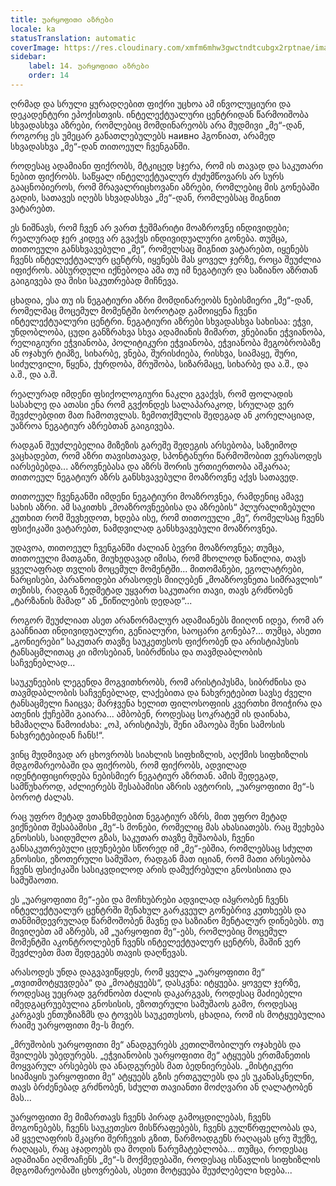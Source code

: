 ```yaml
---
title: უარყოფითი აზრები
locale: ka
statusTranslation: automatic
coverImage: https://res.cloudinary.com/xmfm6mhw3gwctndtcubgx2rptnae/image/upload/v1740468922/small_cover_tratado_de_psicologia_revolucionaria_a4c0dca4e0.webp
sidebar:
    label: 14. უარყოფითი აზრები
    order: 14
---
```

ღრმად და სრული ყურადღებით ფიქრი უცხოა ამ ინვოლუციური და დეკადენტური ეპოქისთვის. ინტელექტუალური ცენტრიდან წარმოიშობა სხვადასხვა აზრები, რომლებიც მომდინარეობს არა მუდმივი „მე“-დან, როგორც ეს უმეცარ განათლებულებს наивно ჰგონიათ, არამედ სხვადასხვა „მე“-დან თითოეულ ჩვენგანში.

როდესაც ადამიანი ფიქრობს, მტკიცედ სჯერა, რომ ის თავად და საკუთარი ნებით ფიქრობს. საწყალ ინტელექტუალურ ძუძუმწოვარს არ სურს გააცნობიეროს, რომ მრავალრიცხოვანი აზრები, რომლებიც მის გონებაში გადის, სათავეს იღებს სხვადასხვა „მე“-დან, რომლებსაც შიგნით ვატარებთ.

ეს ნიშნავს, რომ ჩვენ არ ვართ ჭეშმარიტი მოაზროვნე ინდივიდები; რეალურად ჯერ კიდევ არ გვაქვს ინდივიდუალური გონება. თუმცა, თითოეული განსხვავებული „მე“, რომელსაც შიგნით ვატარებთ, იყენებს ჩვენს ინტელექტუალურ ცენტრს, იყენებს მას ყოველ ჯერზე, როცა შეუძლია იფიქროს. აბსურდული იქნებოდა ამა თუ იმ ნეგატიურ და საზიანო აზრთან გაიგივება და მისი საკუთრებად მიჩნევა.

ცხადია, ესა თუ ის ნეგატიური აზრი მომდინარეობს ნებისმიერი „მე“-დან, რომელმაც მოცემულ მომენტში ბოროტად გამოიყენა ჩვენი ინტელექტუალური ცენტრი. ნეგატიური აზრები სხვადასხვა სახისაა: ეჭვი, უნდობლობა, ცუდი განზრახვა სხვა ადამიანის მიმართ, ვნებიანი ეჭვიანობა, რელიგიური ეჭვიანობა, პოლიტიკური ეჭვიანობა, ეჭვიანობა მეგობრობაზე ან ოჯახურ ტიპზე, სიხარბე, ვნება, შურისძიება, რისხვა, სიამაყე, შური, სიძულვილი, წყენა, ქურდობა, მრუშობა, სიზარმაცე, სიხარბე და ა.შ., და ა.შ., და ა.შ.

რეალურად იმდენი ფსიქოლოგიური ნაკლი გვაქვს, რომ ფოლადის სასახლე და ათასი ენა რომ გვქონდეს სალაპარაკოდ, სრულად ვერ შევძლებდით მათ ჩამოთვლას. ზემოთქმულის შედეგად ან კორელაციად, უაზროა ნეგატიურ აზრებთან გაიგივება.

რადგან შეუძლებელია მიზეზის გარეშე შედეგის არსებობა, საზეიმოდ ვაცხადებთ, რომ აზრი თავისთავად, სპონტანური წარმოშობით ვერასოდეს იარსებებდა... აზროვნებასა და აზრს შორის ურთიერთობა აშკარაა; თითოეულ ნეგატიურ აზრს განსხვავებული მოაზროვნე აქვს სათავედ.

თითოეულ ჩვენგანში იმდენი ნეგატიური მოაზროვნეა, რამდენიც ამავე სახის აზრი. ამ საკითხს „მოაზროვნეებისა და აზრების“ პლურალიზებული კუთხით რომ შევხედოთ, ხდება ისე, რომ თითოეული „მე“, რომელსაც ჩვენს ფსიქიკაში ვატარებთ, ნამდვილად განსხვავებული მოაზროვნეა.

უდავოა, თითოეულ ჩვენგანში ძალიან ბევრი მოაზროვნეა; თუმცა, თითოეული მათგანი, მიუხედავად იმისა, რომ მხოლოდ ნაწილია, თავს ყველაფრად თვლის მოცემულ მომენტში... მითომანები, ეგოლატრები, ნარცისები, პარანოიდები არასოდეს მიიღებენ „მოაზროვნეთა სიმრავლის“ თეზისს, რადგან ზედმეტად უყვართ საკუთარი თავი, თავს გრძნობენ „ტარზანის მამად“ ან „წიწილების დედად“...

როგორ შეუძლიათ ასეთ არანორმალურ ადამიანებს მიიღონ იდეა, რომ არ გააჩნიათ ინდივიდუალური, გენიალური, საოცარი გონება?... თუმცა, ასეთი „გონიერები“ საკუთარ თავზე საუკეთესოს ფიქრობენ და არისტიპუსის ტანსაცმლითაც კი იმოსებიან, სიბრძნისა და თავმდაბლობის საჩვენებლად...

საუკუნეების ლეგენდა მოგვითხრობს, რომ არისტიპუსმა, სიბრძნისა და თავმდაბლობის საჩვენებლად, ლაქებითა და ნახვრეტებით სავსე ძველი ტანსაცმელი ჩაიცვა; მარჯვენა ხელით ფილოსოფიის კვერთხი მოიჭირა და ათენის ქუჩებში გაიარა... ამბობენ, როდესაც სოკრატემ ის დაინახა, ხმამაღლა წამოიძახა: „ოჰ, არისტიპუს, შენი ამაოება შენი სამოსის ნახვრეტებიდან ჩანს!“.

ვინც მუდმივად არ ცხოვრობს სიახლის სიფხიზლის, აღქმის სიფხიზლის მდგომარეობაში და ფიქრობს, რომ ფიქრობს, ადვილად იდენტიფიცირდება ნებისმიერ ნეგატიურ აზრთან. ამის შედეგად, სამწუხაროდ, აძლიერებს შესაბამისი აზრის ავტორის, „უარყოფითი მე“-ს ბოროტ ძალას.

რაც უფრო მეტად ვთანხმდებით ნეგატიურ აზრს, მით უფრო მეტად ვიქნებით შესაბამისი „მე“-ს მონები, რომელიც მას ახასიათებს. რაც შეეხება გნოსისს, საიდუმლო გზას, საკუთარ თავზე მუშაობას, ჩვენი განსაკუთრებული ცდუნებები სწორედ იმ „მე“-ებშია, რომლებსაც სძულთ გნოსისი, ეზოთერული სამუშაო, რადგან მათ იციან, რომ მათი არსებობა ჩვენს ფსიქიკაში სასიკვდილოდ არის დამუქრებული გნოსისითა და სამუშაოთი.

ეს „უარყოფითი მე“-ები და მოჩხუბრები ადვილად იპყრობენ ჩვენს ინტელექტუალურ ცენტრში შენახულ გარკვეულ გონებრივ კუთხეებს და თანმიმდევრულად წარმოშობენ მავნე და საზიანო მენტალურ დინებებს. თუ მივიღებთ ამ აზრებს, ამ „უარყოფით მე“-ებს, რომლებიც მოცემულ მომენტში აკონტროლებენ ჩვენს ინტელექტუალურ ცენტრს, მაშინ ვერ შევძლებთ მათ შედეგებს თავის დაღწევას.

არასოდეს უნდა დაგვავიწყდეს, რომ ყველა „უარყოფითი მე“ „თვითმოტყუვდება“ და „მოატყუებს“, დასკვნა: იტყუება. ყოველ ჯერზე, როდესაც უეცრად ვგრძნობთ ძალის დაკარგვას, როდესაც მაძიებელი იმედგაცრუებულია გნოსისის, ეზოთერული სამუშაოს გამო, როდესაც კარგავს ენთუზიაზმს და ტოვებს საუკეთესოს, ცხადია, რომ ის მოტყუებულია რაიმე უარყოფითი მე-ს მიერ.

„მრუშობის უარყოფითი მე“ ანადგურებს კეთილშობილურ ოჯახებს და შვილებს უბედურებს. „ეჭვიანობის უარყოფითი მე“ ატყუებს ერთმანეთის მოყვარულ არსებებს და ანადგურებს მათ ბედნიერებას. „მისტიკური სიამაყის უარყოფითი მე“ ატყუებს გზის ერთგულებს და ეს უკანასკნელნი, თავს ბრძენებად გრძნობენ, სძულთ თავიანთი მოძღვარი ან ღალატობენ მას...

უარყოფითი მე მიმართავს ჩვენს პირად გამოცდილებას, ჩვენს მოგონებებს, ჩვენს საუკეთესო მისწრაფებებს, ჩვენს გულწრფელობას და, ამ ყველაფრის მკაცრი შერჩევის გზით, წარმოადგენს რაღაცას ცრუ შუქზე, რაღაცას, რაც აჯადოებს და მოდის წარუმატებლობა... თუმცა, როდესაც ადამიანი აღმოაჩენს „მე“-ს მოქმედებაში, როდესაც ისწავლის სიფხიზლის მდგომარეობაში ცხოვრებას, ასეთი მოტყუება შეუძლებელი ხდება...

